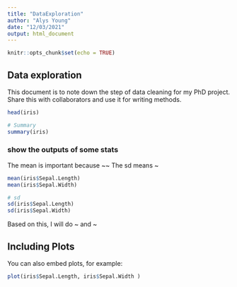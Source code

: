 ```yaml
---
title: "DataExploration"
author: "Alys Young"
date: "12/03/2021"
output: html_document
---
```


```r
knitr::opts_chunk$set(echo = TRUE)
```

## Data exploration

This document is to note down the step of data cleaning for my PhD project. Share this with collaborators and use it for writing methods.

```r
head(iris)

# Summary
summary(iris)
```


### show the outputs of some stats
The mean is important because ~~
The sd means ~
```r
mean(iris$Sepal.Length)
mean(iris$Sepal.Width)

# sd
sd(iris$Sepal.Length)
sd(iris$Sepal.Width)
```

Based on this, I will do ~ and ~


## Including Plots

You can also embed plots, for example:

```r
plot(iris$Sepal.Length, iris$Sepal.Width )
```

